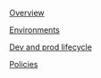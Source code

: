 [Overview](Model%20governance/Overview.md)

[Environments](Model%20governance/Environments.md)

[Dev and prod lifecycle](Model%20governance/Dev%20and%20prod%20lifecycle.md)

[Policies](Model%20governance/Policies.md)